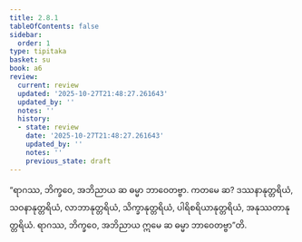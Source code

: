 ```yaml
---
title: 2.8.1
tableOfContents: false
sidebar:
  order: 1
type: tipitaka
basket: su
book: a6
review:
  current: review
  updated: '2025-10-27T21:48:27.261643'
  updated_by: ''
  notes: ''
  history:
  - state: review
    date: '2025-10-27T21:48:27.261643'
    updated_by: ''
    notes: ''
    previous_state: draft
---
```



<ReviewStatus review={frontmatter.review} showDetails={true} />

<HypothesisAnnotation frontmatter={frontmatter} />

<DynamicBreadcrumb />

<Division number="140" book="a6" e="ch" v="16" p="393">

<Paragraph number="775" book="a6">
“ရာဂဿ, ဘိက္ခဝေ, အဘိညာယ ဆ ဓမ္မာ ဘာဝေတဗ္ဗာ. ကတမေ ဆ? ဒဿနာနုတ္တရိယံ, သဝနာနုတ္တရိယံ, လာဘာနုတ္တရိယံ, သိက္ခာနုတ္တရိယံ, ပါရိစရိယာနုတ္တရိယံ, အနုဿတာနုတ္တရိယံ. ရာဂဿ, ဘိက္ခဝေ, အဘိညာယ ဣမေ ဆ ဓမ္မာ ဘာဝေတဗ္ဗာ”တိ.
</Paragraph>
</Division>